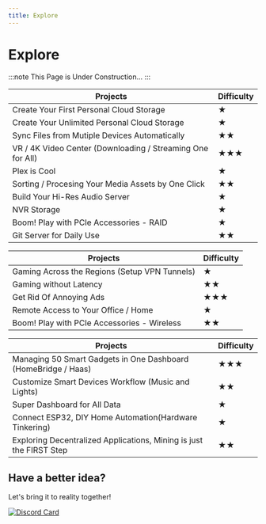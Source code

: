 ```yaml
---
title: Explore
---
```



# Explore

:::note
This Page is Under Construction...
:::

<Tabs>
  <TabItem value="homecloud" label="Home Cloud" default>

| Projects                                                                                             | Difficulty |
| ---------------------------------------------------------------------------------------------------- | ---------- |
| Create Your First Personal Cloud Storage                                                             | ★          |
| Create Your Unlimited Personal Cloud Storage                                                         | ★          |
| Sync Files from Mutiple Devices Automatically                                                        | ★★         |
| VR / 4K Video Center (Downloading / Streaming One for All)                                           | ★★★        |
| Plex is Cool                                                                                         | ★          |
| Sorting / Procesing Your Media Assets by One Click                                                   | ★★         |
| Build Your Hi-Res Audio Server                                                                       | ★          |
| NVR Storage                                                                                          | ★          |
| Boom! Play with PCIe Accessories - RAID                                                              | ★          |
| Git Server for Daily Use                                                                             | ★★         |

  </TabItem>
  <TabItem value="networking" label="Tinkering Networking">

| Projects                                                     | Difficulty |
| ------------------------------------------------------------ | ---------- |
| Gaming Across the Regions (Setup VPN Tunnels)                | ★          |
| Gaming without Latency                                       | ★★         |
| Get Rid Of Annoying Ads                                      | ★★★        |
| Remote Access to Your Office / Home                          | ★          |
| Boom! Play with PCIe Accessories - Wireless                  | ★★         |

  </TabItem>
  <TabItem value="hardware" label="Hardware & Intelligence">

| Projects                                                            | Difficulty |
| ------------------------------------------------------------------- | ---------- |
| Managing 50 Smart Gadgets in One Dashboard (HomeBridge / Haas)      | ★★★        |
| Customize Smart Devices Workflow (Music and Lights)                 | ★★         |
| Super Dashboard for All Data                                        | ★          |
| Connect ESP32, DIY Home Automation(Hardware Tinkering)              | ★          |
| Exploring Decentralized Applications, Mining is just the FIRST Step | ★★         |

  </TabItem>
</Tabs>


## Have a better idea?

Let's bring it to reality together!

[![Discord Card](https://discordapp.com/api/guilds/884667213326463016/widget.png?style=banner2)](https://discord.gg/Gx4BCEtHjx)
